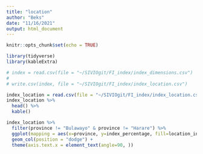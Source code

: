 ```yaml
---
title: "location"
author: "Beks"
date: "11/16/2021"
output: html_document
---
```


```r
knitr::opts_chunk$set(echo = TRUE)

library(tidyverse)
library(kableExtra)
```

```r
# index = read.csv(file = "~/SIVIOgit/FI_index/index_dimensions.csv")
# 
# write.csv(index, file = "~/SIVIOgit/FI_index/index_location.csv")
```

```r
index_location = read.csv(file = "~/SIVIOgit/FI_index/index_location.csv")
index_location %>%
  head() %>%
  kable()
```

```r
index_location %>%
  filter(province != "Bulawayo" & province != "Harare") %>%
  ggplot(mapping = aes(x=province, y=index_percentage, fill=location_inclusion)) +
  geom_col(position = "dodge") +
  theme(axis.text.x = element_text(angle=90, ))
```
